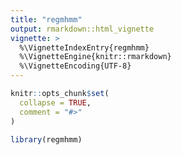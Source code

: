 ```yaml
---
title: "regmhmm"
output: rmarkdown::html_vignette
vignette: >
  %\VignetteIndexEntry{regmhmm}
  %\VignetteEngine{knitr::rmarkdown}
  %\VignetteEncoding{UTF-8}
---
```


```r
knitr::opts_chunk$set(
  collapse = TRUE,
  comment = "#>"
)
```

```r
library(regmhmm)
```
